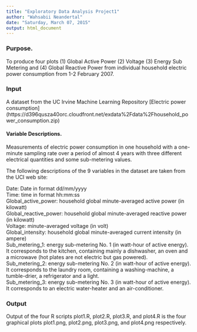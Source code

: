 ```yaml
---
title: "Exploratory Data Analysis Project1"
author: "Wahsabii Neandertal"
date: "Saturday, March 07, 2015"
output: html_document
---
```

### Purpose.
To produce four plots (1) Global Active Power (2) Voltage (3) Energy Sub Metering and (4) Global Reactive Power from individual household electric power consumption from 1-2 February 2007. 

### Input  
A dataset from the UC Irvine Machine Learning Repository
[Electric power consumption] (https://d396qusza40orc.cloudfront.net/exdata%2Fdata%2Fhousehold_power_consumption.zip) 


#### Variable Descriptions.
Measurements of electric power consumption in one household with a one-minute sampling rate over a period of almost 4 years with three different electrical quantities and some sub-metering values.

The following descriptions of the 9 variables in the dataset are taken from the UCI web site:

Date: Date in format dd/mm/yyyy  
Time: time in format hh:mm:ss  
Global_active_power: household global minute-averaged active power (in kilowatt)  
Global_reactive_power: household global minute-averaged reactive power (in kilowatt)  
Voltage: minute-averaged voltage (in volt)  
Global_intensity: household global minute-averaged current intensity (in ampere)  
Sub_metering_1: energy sub-metering No. 1 (in watt-hour of active energy). It corresponds to the kitchen, containing mainly a dishwasher, an oven and a microwave (hot plates are not electric but gas powered).  
Sub_metering_2: energy sub-metering No. 2 (in watt-hour of active energy). It corresponds to the laundry room, containing a washing-machine, a tumble-drier, a refrigerator and a light.  
Sub_metering_3: energy sub-metering No. 3 (in watt-hour of active energy). It corresponds to an electric water-heater and an air-conditioner.  

### Output
Output of the four R scripts plot1.R, plot2.R, plot3.R, and plot4.R is the four graphical plots plot1.png, plot2.png, plot3.png, and plot4.png respectively. 






